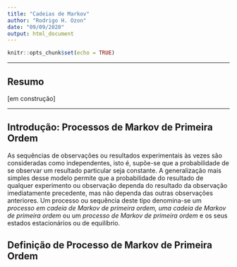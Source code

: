 ```yaml
---
title: "Cadeias de Markov"
author: "Rodrigo H. Ozon"
date: "09/09/2020"
output: html_document
---
```


```r
knitr::opts_chunk$set(echo = TRUE)
```

***

## Resumo


[em construção]

***

## Introdução: Processos de Markov de Primeira Ordem

As sequências de observações ou resultados experimentais às vezes são consideradas como independentes, isto é, supõe-se que a probabilidade de se observar um resultado particular seja constante. A generalização mais simples desse modelo permite que a probabilidade do resultado de qualquer experimento ou observação dependa do resultado da observação imediatamente precedente, mas não dependa das outras observações anteriores. Um processo ou sequência deste tipo denomina-se um _processo em cadeia de Markov de primeira ordem, uma cadeia de Markov de primeira ordem_ ou um _processo de Markov de primeira ordem_ e os seus estados estacionários ou de equilíbrio.

## Definição de Processo de Markov de Primeira Ordem



